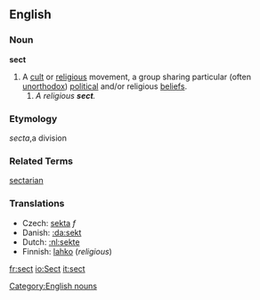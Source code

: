 {{wikipedia}}

==English==
===Noun===
'''sect'''

# A [[cult]] or [[religious]] movement, a group sharing particular (often [[unorthodox]]) [[political]] and/or religious [[beliefs]]. 
##''A religious '''sect'''.''
===Etymology===
{{L.}} ''secta'',a division<P>
===Related Terms===
[[sectarian]]

===Translations===
*Czech: [[sekta]] ''f''
*Danish: [[:da:sekt]]
*Dutch: [[:nl:sekte]]
*Finnish: [[lahko]] (''religious'')

[[fr:sect]]
[[io:Sect]]
[[it:sect]]

[[Category:English nouns]]